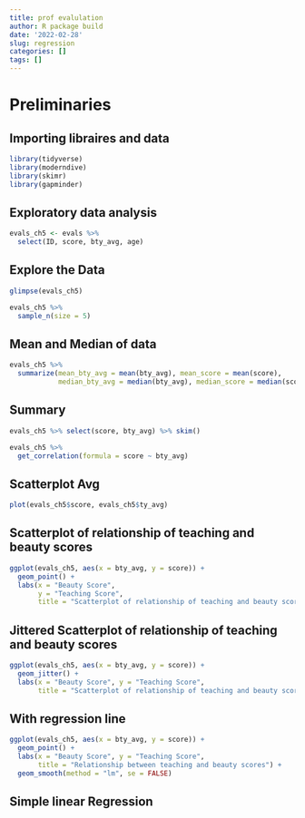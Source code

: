 ```yaml
---
title: prof evalulation
author: R package build
date: '2022-02-28'
slug: regression
categories: []
tags: []
---
```


# Preliminaries
## Importing libraires and data
```r
library(tidyverse)
library(moderndive)
library(skimr)
library(gapminder)
```

## Exploratory data analysis
```r
evals_ch5 <- evals %>%
  select(ID, score, bty_avg, age)
```

## Explore the Data
```r
glimpse(evals_ch5)
```


```r
evals_ch5 %>%
  sample_n(size = 5)
```

## Mean and Median of data
```r
evals_ch5 %>%
  summarize(mean_bty_avg = mean(bty_avg), mean_score = mean(score),
            median_bty_avg = median(bty_avg), median_score = median(score))
```

## Summary
```r
evals_ch5 %>% select(score, bty_avg) %>% skim()
```

```r
evals_ch5 %>% 
  get_correlation(formula = score ~ bty_avg)
```

## Scatterplot Avg
```r
plot(evals_ch5$score, evals_ch5$ty_avg)
```


## Scatterplot of relationship of teaching and beauty scores
```r
ggplot(evals_ch5, aes(x = bty_avg, y = score)) +
  geom_point() +
  labs(x = "Beauty Score", 
       y = "Teaching Score",
       title = "Scatterplot of relationship of teaching and beauty scores")
```

## Jittered Scatterplot of relationship of teaching and beauty scores
```r
ggplot(evals_ch5, aes(x = bty_avg, y = score)) +
  geom_jitter() +
  labs(x = "Beauty Score", y = "Teaching Score",
       title = "Scatterplot of relationship of teaching and beauty scores")
```

## With regression line
```r
ggplot(evals_ch5, aes(x = bty_avg, y = score)) +
  geom_point() +
  labs(x = "Beauty Score", y = "Teaching Score",
       title = "Relationship between teaching and beauty scores") +  
  geom_smooth(method = "lm", se = FALSE)
```

## Simple linear Regression